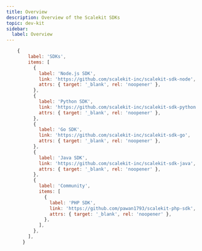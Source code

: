 ```yaml
---
title: Overview
description: Overview of the Scalekit SDKs
topic: dev-kit
sidebar:
  label: Overview
---
```




```js
    {
        label: 'SDKs',
        items: [
          {
            label: 'Node.js SDK',
            link: 'https://github.com/scalekit-inc/scalekit-sdk-node',
            attrs: { target: '_blank', rel: 'noopener' },
          },
          {
            label: 'Python SDK',
            link: 'https://github.com/scalekit-inc/scalekit-sdk-python',
            attrs: { target: '_blank', rel: 'noopener' },
          },
          {
            label: 'Go SDK',
            link: 'https://github.com/scalekit-inc/scalekit-sdk-go',
            attrs: { target: '_blank', rel: 'noopener' },
          },
          {
            label: 'Java SDK',
            link: 'https://github.com/scalekit-inc/scalekit-sdk-java',
            attrs: { target: '_blank', rel: 'noopener' },
          },
          {
            label: 'Community',
            items: [
              {
                label: 'PHP SDK',
                link: 'https://github.com/pawan1793/scalekit-php-sdk',
                attrs: { target: '_blank', rel: 'noopener' },
              },
            ],
          },
        ],
      }
```
